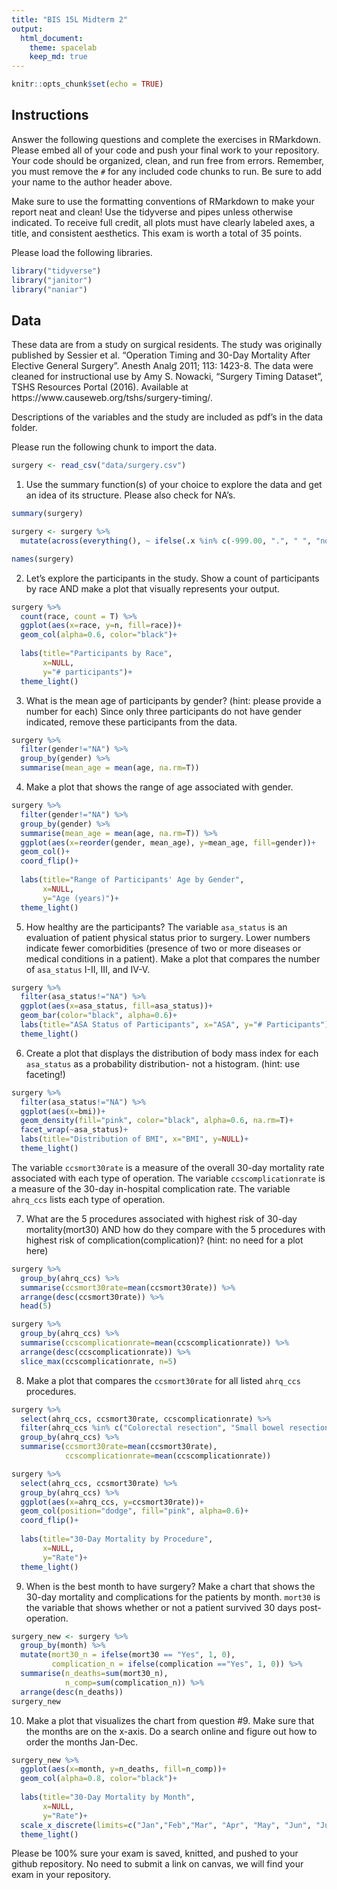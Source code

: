 ```yaml
---
title: "BIS 15L Midterm 2"
output:
  html_document: 
    theme: spacelab
    keep_md: true
---
```


```r
knitr::opts_chunk$set(echo = TRUE)
```

## Instructions
Answer the following questions and complete the exercises in RMarkdown. Please embed all of your code and push your final work to your repository. Your code should be organized, clean, and run free from errors. Remember, you must remove the `#` for any included code chunks to run. Be sure to add your name to the author header above.  

Make sure to use the formatting conventions of RMarkdown to make your report neat and clean! Use the tidyverse and pipes unless otherwise indicated. To receive full credit, all plots must have clearly labeled axes, a title, and consistent aesthetics. This exam is worth a total of 35 points. 

Please load the following libraries.
```r
library("tidyverse")
library("janitor")
library("naniar")
```

## Data
These data are from a study on surgical residents. The study was originally published by Sessier et al. “Operation Timing and 30-Day Mortality After Elective General Surgery”. Anesth Analg 2011; 113: 1423-8. The data were cleaned for instructional use by Amy S. Nowacki, “Surgery Timing Dataset”, TSHS Resources Portal (2016). Available at https://www.causeweb.org/tshs/surgery-timing/.

Descriptions of the variables and the study are included as pdf's in the data folder.  

Please run the following chunk to import the data.
```r
surgery <- read_csv("data/surgery.csv")
```

1. Use the summary function(s) of your choice to explore the data and get an idea of its structure. Please also check for NA's.
```r
summary(surgery)
```
```r
surgery <- surgery %>%
  mutate(across(everything(), ~ ifelse(.x %in% c(-999.00, ".", " ", "not measured", "NA", "\\"), NA, .x)))
```

```r
names(surgery)
```




2. Let's explore the participants in the study. Show a count of participants by race AND make a plot that visually represents your output.
```r
surgery %>%
  count(race, count = T) %>%
  ggplot(aes(x=race, y=n, fill=race))+
  geom_col(alpha=0.6, color="black")+
  
  labs(title="Participants by Race",
       x=NULL,
       y="# participants")+
  theme_light()
```



3. What is the mean age of participants by gender? (hint: please provide a number for each) Since only three participants do not have gender indicated, remove these participants from the data.
```r
surgery %>%
  filter(gender!="NA") %>% 
  group_by(gender) %>%
  summarise(mean_age = mean(age, na.rm=T))
```


4. Make a plot that shows the range of age associated with gender.
```r
surgery %>%
  filter(gender!="NA") %>% 
  group_by(gender) %>%
  summarise(mean_age = mean(age, na.rm=T)) %>%
  ggplot(aes(x=reorder(gender, mean_age), y=mean_age, fill=gender))+
  geom_col()+
  coord_flip()+
  
  labs(title="Range of Participants' Age by Gender",
       x=NULL,
       y="Age (years)")+
  theme_light()
```


5. How healthy are the participants? The variable `asa_status` is an evaluation of patient physical status prior to surgery. Lower numbers indicate fewer comorbidities (presence of two or more diseases or medical conditions in a patient). Make a plot that compares the number of `asa_status` I-II, III, and IV-V.
```r
surgery %>% 
  filter(asa_status!="NA") %>%
  ggplot(aes(x=asa_status, fill=asa_status))+
  geom_bar(color="black", alpha=0.6)+
  labs(title="ASA Status of Participants", x="ASA", y="# Participants")+
  theme_light()
```


6. Create a plot that displays the distribution of body mass index for each `asa_status` as a probability distribution- not a histogram. (hint: use faceting!)
```r
surgery %>% 
  filter(asa_status!="NA") %>%
  ggplot(aes(x=bmi))+
  geom_density(fill="pink", color="black", alpha=0.6, na.rm=T)+
  facet_wrap(~asa_status)+
  labs(title="Distribution of BMI", x="BMI", y=NULL)+
  theme_light()
```


The variable `ccsmort30rate` is a measure of the overall 30-day mortality rate associated with each type of operation. The variable `ccscomplicationrate` is a measure of the 30-day in-hospital complication rate. The variable `ahrq_ccs` lists each type of operation.  

7. What are the 5 procedures associated with highest risk of 30-day mortality(mort30) AND how do they compare with the 5 procedures with highest risk of complication(complication)? (hint: no need for a plot here)
```r
surgery %>%
  group_by(ahrq_ccs) %>%
  summarise(ccsmort30rate=mean(ccsmort30rate)) %>% 
  arrange(desc(ccsmort30rate)) %>% 
  head(5)
```
```r
surgery %>%
  group_by(ahrq_ccs) %>%
  summarise(ccscomplicationrate=mean(ccscomplicationrate)) %>% 
  arrange(desc(ccscomplicationrate)) %>% 
  slice_max(ccscomplicationrate, n=5)
```



8. Make a plot that compares the `ccsmort30rate` for all listed `ahrq_ccs` procedures.
```r
surgery %>%
  select(ahrq_ccs, ccsmort30rate, ccscomplicationrate) %>%
  filter(ahrq_ccs %in% c("Colorectal resection", "Small bowel resection", "Gastrectomy; partial and total", "Endoscopy and endoscopic biopsy of the urinary tract", "Spinal fusion", "Nephrectomy; partial or complete")) %>% 
  group_by(ahrq_ccs) %>%
  summarise(ccsmort30rate=mean(ccsmort30rate),
            ccscomplicationrate=mean(ccscomplicationrate))
```
```r
surgery %>%
  select(ahrq_ccs, ccsmort30rate) %>%
  group_by(ahrq_ccs) %>%
  ggplot(aes(x=ahrq_ccs, y=ccsmort30rate))+
  geom_col(position="dodge", fill="pink", alpha=0.6)+
  coord_flip()+
  
  labs(title="30-Day Mortality by Procedure",
       x=NULL,
       y="Rate")+
  theme_light()
```



9. When is the best month to have surgery? Make a chart that shows the 30-day mortality and complications for the patients by month. `mort30` is the variable that shows whether or not a patient survived 30 days post-operation.
```r
surgery_new <- surgery %>%
  group_by(month) %>%
  mutate(mort30_n = ifelse(mort30 == "Yes", 1, 0),
         complication_n = ifelse(complication =="Yes", 1, 0)) %>% 
  summarise(n_deaths=sum(mort30_n),
            n_comp=sum(complication_n)) %>%
  arrange(desc(n_deaths))
surgery_new
```


10. Make a plot that visualizes the chart from question #9. Make sure that the months are on the x-axis. Do a search online and figure out how to order the months Jan-Dec.
```r
surgery_new %>%
  ggplot(aes(x=month, y=n_deaths, fill=n_comp))+
  geom_col(alpha=0.8, color="black")+
  
  labs(title="30-Day Mortality by Month",
       x=NULL,
       y="Rate")+
  scale_x_discrete(limits=c("Jan","Feb","Mar", "Apr", "May", "Jun", "Jul", "Aug", "Sep", "Oct", "Nov", "Dec"))+
  theme_light()
```


Please be 100% sure your exam is saved, knitted, and pushed to your github repository. No need to submit a link on canvas, we will find your exam in your repository.